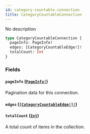 ```yaml
---
id: category-countable-connection
title: CategoryCountableConnection
---
```


No description

```graphql
type CategoryCountableConnection {
  pageInfo: PageInfo!
  edges: [CategoryCountableEdge!]!
  totalCount: Int
}
```

### Fields

#### `pageInfo` ([`PageInfo!`](/docs/developer/api-reference/objects/page-info))

Pagination data for this connection.

#### `edges` ([`[CategoryCountableEdge!]!`](/docs/developer/api-reference/objects/category-countable-edge))

#### `totalCount` ([`Int`](/docs/developer/api-reference/scalars/int))

A total count of items in the collection.
